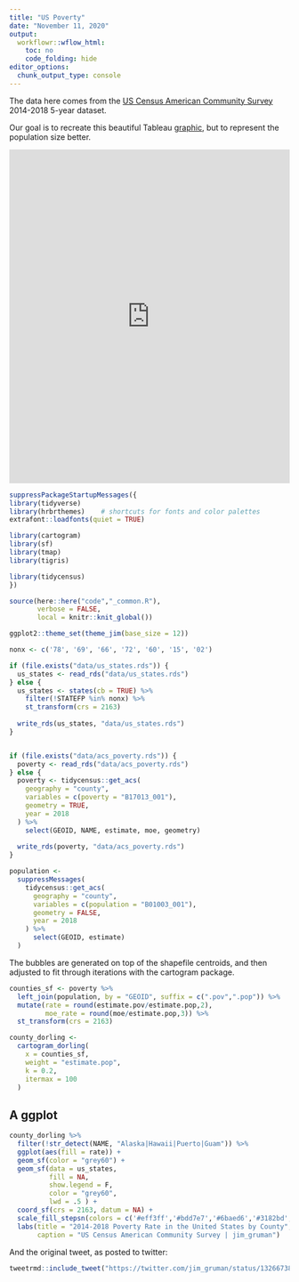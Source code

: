 ```yaml
---
title: "US Poverty"
date: "November 11, 2020"
output:
  workflowr::wflow_html:
    toc: no
    code_folding: hide
editor_options:
  chunk_output_type: console
---
```


The data here comes from the [US Census American Community Survey](https://www.census.gov/library/visualizations/interactive/2014-2018-poverty-rate-by-county.html) 2014-2018 5-year dataset.

Our goal is to recreate this beautiful Tableau [graphic](https://public.tableau.com/views/18_5yr_Poverty/2018Poverty?:embed=y&:embed_code_version=3&:loadOrderID=0&:display_count=y&:origin=viz_share_link), but to represent the population size better.

<iframe src="https://public.tableau.com/views/18_5yr_Poverty/2018Poverty?:language=en&:display_count=y&:origin=viz_share_link" loading="lazy" style="width: 100%; height: 600px; border: 0px none;"></iframe>


```r

suppressPackageStartupMessages({
library(tidyverse)
library(hrbrthemes)    # shortcuts for fonts and color palettes
extrafont::loadfonts(quiet = TRUE)

library(cartogram)
library(sf)
library(tmap)
library(tigris)

library(tidycensus)
})

source(here::here("code","_common.R"),
       verbose = FALSE,
       local = knitr::knit_global())

ggplot2::theme_set(theme_jim(base_size = 12))

```


```r
nonx <- c('78', '69', '66', '72', '60', '15', '02')

if (file.exists("data/us_states.rds")) {
  us_states <- read_rds("data/us_states.rds")
} else {
  us_states <- states(cb = TRUE) %>%
    filter(!STATEFP %in% nonx) %>%
    st_transform(crs = 2163)
  
  write_rds(us_states, "data/us_states.rds")
}


if (file.exists("data/acs_poverty.rds")) {
  poverty <- read_rds("data/acs_poverty.rds")
} else {
  poverty <- tidycensus::get_acs(
    geography = "county",
    variables = c(poverty = "B17013_001"),
    geometry = TRUE,
    year = 2018
  ) %>%
    select(GEOID, NAME, estimate, moe, geometry)
  
  write_rds(poverty, "data/acs_poverty.rds")
}

population <-
  suppressMessages(
    tidycensus::get_acs(
      geography = "county",
      variables = c(population = "B01003_001"),
      geometry = FALSE,
      year = 2018
    ) %>%
      select(GEOID, estimate)
  )
```

The bubbles are generated on top of the shapefile centroids, and then adjusted to fit through iterations with the cartogram package.

```r
counties_sf <- poverty %>% 
  left_join(population, by = "GEOID", suffix = c(".pov",".pop")) %>% 
  mutate(rate = round(estimate.pov/estimate.pop,2),
         moe_rate = round(moe/estimate.pop,3)) %>% 
  st_transform(crs = 2163)

county_dorling <-
  cartogram_dorling(
    x = counties_sf,
    weight = "estimate.pop",
    k = 0.2,
    itermax = 100
  )
```

## A ggplot

```r
county_dorling %>% 
  filter(!str_detect(NAME, "Alaska|Hawaii|Puerto|Guam")) %>% 
  ggplot(aes(fill = rate)) +
  geom_sf(color = "grey60") +
  geom_sf(data = us_states, 
          fill = NA, 
          show.legend = F, 
          color = "grey60", 
          lwd = .5 ) +
  coord_sf(crs = 2163, datum = NA) +
  scale_fill_stepsn(colors = c('#eff3ff','#bdd7e7','#6baed6','#3182bd','#08519c')) +
  labs(title = "2014-2018 Poverty Rate in the United States by County", subtitle = "Bubble size corresponds to County Population",
       caption = "US Census American Community Survey | jim_gruman")


```

And the original tweet, as posted to twitter:

```r
tweetrmd::include_tweet("https://twitter.com/jim_gruman/status/1326673815288623105")

```
